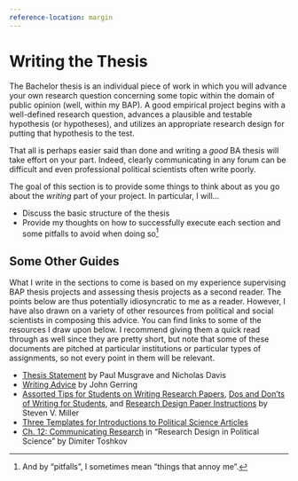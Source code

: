 ```yaml
---
reference-location: margin
---
```


# Writing the Thesis

The Bachelor thesis is an individual piece of work in which you will advance your own research question concerning some topic within the domain of public opinion (well, within my BAP). A good empirical project begins with a well-defined research question, advances a plausible and testable hypothesis (or hypotheses), and utilizes an appropriate research design for putting that hypothesis to the test.

That all is perhaps easier said than done and writing a *good* BA thesis will take effort on your part. Indeed, clearly communicating in any forum can be difficult and even professional political scientists often write poorly.

The goal of this section is to provide some things to think about as you go about the *writing* part of your project. In particular, I will...

-   Discuss the basic structure of the thesis
-   Provide my thoughts on how to successfully execute each section and some pitfalls to avoid when doing so[^part_writing-1]

[^part_writing-1]: And by "pitfalls", I sometimes mean "things that annoy me".

## Some Other Guides

What I write in the sections to come is based on my experience supervising BAP thesis projects and assessing thesis projects as a second reader. The points below are thus potentially idiosyncratic to me as a reader. However, I have also drawn on a variety of other resources from political and social scientists in composing this advice. You can find links to some of the resources I draw upon below. I recommend giving them a quick read through as well since they are pretty short, but note that some of these documents are pitched at particular institutions or particular types of assignments, so not every point in them will be relevant.

-   [Thesis Statement](https://thesisstatement.substack.com/){target="_blank"} by Paul Musgrave and Nicholas Davis
-   [Writing Advice](http://www.bu.edu/polisci/files/people/faculty/gerring/documents/WritingAdvice.pdf){target="_blank"} by John Gerring
-   [Assorted Tips for Students on Writing Research Papers](http://svmiller.com/blog/2015/12/assorted-tips-students-research-papers/){target="_blank"}, [Dos and Don'ts of Writing for Students](http://svmiller.com/blog/2015/06/dos-and-donts-of-writing-for-students/){target="_blank"}, and [Research Design Paper Instructions](https://www.dropbox.com/s/qhv4d4pjsk2rxgt/posc3410-research-design-paper-instructions.pdf?dl=0){target="_blank"} by Steven V. Miller
-   [Three Templates for Introductions to Political Science Articles](https://anthlittle.github.io/files/little_intros.pdf){target="_blank"}
-   [Ch. 12: Communicating Research](https://catalogue.leidenuniv.nl/permalink/f/1cnfioc/TN_cdi_askewsholts_vlebooks_9781137342843){target="_blank"} in "Research Design in Political Science" by Dimiter Toshkov
